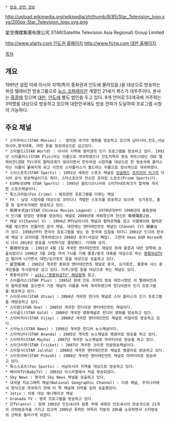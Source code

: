  * [[방송 관련 정보]]

http://upload.wikimedia.org/wikipedia/zh/thumb/8/85/Star_Television_logo.svg/200px-Star_Television_logo.svg.png

星空傳媒集團有限公司
STAR(Satellite Television Asia Regional) Group Limited

[[http://www.startv.com 인도권 홈페이지]]
[[http://www.fictw.com 대만 홈페이지]]

[[목차]]

== 개요 ==
1991년 설립 이래 아시아 지역(특히 중화권과 인도에 몰려있음.)을 대상으로 방송하는 위성 텔레비전 방송그룹으로 [[뉴스 코퍼레이션]] 계열인 21세기 폭스가 대주주이다.
본사는 [[홍콩]]에 있으며 [[대만]], [[인도]]에 별도 법인을 두고 있다.
9개 언어로 53개국에 거주하는 3억명을 대상으로 방송하고 있으며 대한민국에도 방송 전파가 도달하여 프로그램 시청이 가능하다.

== 주요 채널 ==
 * 스타무비스(STAR Movies) :  영어권 국가의 영화를 방송하고 있으며 남아시아,인도,서남아시아,중국대륙, 대만 등을 방송대상으로 삼고있다.
 * 스타월드(STAR World) : 아시아 지역에 영미권의 인기 프로그램을 방송하고 있다. 1992년 스타플러스(STAR Plus)라는 이름으로 개국하였으나 인도지역의 방송 파트너였던 ZEE 텔레비전(ZEE TV)과의 협력관계가 끊어지면서 힌두어권 시청자를 대상으로 한 방송국에 플러스라는 이름이 붙여지게 되고 이전의 스타플러스가 월드라는 이름으로 정식적으로 개국하였다.
 * 스타스포츠(STAR Sports) : 1991년 세워진 스포츠 채널로 [[잉글랜드]] [[프리미어 리그]]의 아시아 공식 방송채널이기도 하다. 스타스포츠의 전신은 프라임 스포츠(Prime Sports)다. 
 * ESPN(ESPN STAR Sports) : 1995년 월트디즈니사와 스타TV네트워크가 합작해 개국한 스포츠채널이다.
 * 폭스크라임(Fox Crime) : 범죄관련 프로그램을 다루는 채널
 * FX : 남성 시청자를 대상으로 코미디나 격렬한 스포츠를 방송하고 있으며  싱가포르, 홍콩 등 일부국가에만 방송되고 있다.
 * 衛視卡式台(STAR Chinese Movies Legend) : 1970년대부터 1990년대 중화권에서 인기를 얻었던 영화를 방송하는 채널로 2008년에 세워졌으며 전신은 衛視電影2台.
 * 채널 V(Channel V) : 1994년 MTV남아시아 채널과 협력관계를 끊고 지엠에이와 협력관계를 맺으면서 만들어진 음악 채널, 대만에는 엔터테인먼트 채널인 Channel [V] 娛樂台가 있다. 1998년부터 한국어 프로그램을 넣는 등 한국에 입질을 하더니 2001년 드디어 한국에 채널 V 코리아를 개국하였으나 2008년 휴국(사실상 폐업). 그런데 Vmax E&M Korea에서 다시 2014년 방송을 시작하기로 결정했다. 기대해 보자.
 * 衛視中文台 : 1991년 4월 1일 개국한 엔터테인먼트 채널로 원래 홍콩과 대만 양쪽에 송출되었으나 1996년 3월 20일 저녁 7시를 기해 홍콩/중국 대륙을 대상으로 하는 [[봉황위성TV]]가 떨어져 나가면서 대만/싱가포르 등을 대상으로 송출하고 있다.
 * 星空衛視 : 2002년 개국한 중화권 엔터테인먼트 채널로 중국, 싱가포르, 홍콩에 사는 중국인들을 주시청자로 삼고 있다. 미주/유럽 등을 대상으로 하는 채널도 있다.
 * 봉황위성TV : [[wiki:"봉황위성TV" 해당항목]] 참고.
 * 스타플러스(STAR Plus) : 1995년 원래 인도 지역의 방송 파트너였던 지 텔레비전과의 협력관계를 끊으면서 기존 채널의 이름을 바꿔 개국하였으며 힌디어권의 인기 프로그램을 방송하고 있다.
 * 스타웃사브(STAR Utsav) : 2004년 개국한 힌디어 채널로 스타 플러스의 인기 프로그램을 재방송하고 있다.
 * 스타원(STAR One) : 2005년 개국한 힌디어권 엔터테인먼트 채널이다.
 * 스타골드(STAR Gold) : 2000년 개국한 영화채널로 힌디어 영화를 방송하고 있다.
 * 스타비자이(STAR Vijay) : 2000년 개국한 엔터테인먼트 채널로 타밀어로 방송하고 있다.
 * 스타뉴스(STAR News) : 1998년 개국한 힌디어 뉴스채널이다.
 * 스타아난다(STAR Ananda) : 2005년 개국한 뉴스채널로 벵골어로 방송을 하고 있다.
 * 스타마쟈(STAR Majha) : 2007년 개국한 뉴스채널로 마라티어로 방송을 하고 있다.
 * 스타크리켓(STAR Cricket) : 2007년 개국한 크리켓 전문방송채널이다.
 * 스타잘샤(STAR Jalsha) : 2008년 개국한 엔터테인먼트 채널로 벵골어로 방송하고 있다.
 * 스타프라바(STAR Pravah) : 2008년 개국한 엔터테인먼트 채널로 마라티어로 방송하고 있다.
 * 폭스스포츠(Fox Sports) : 서남아시아 지역을 대상으로 방송하고 있다.
 * 베이비TV(BabyTV) : 2003년 이스라엘에서 처음 방송되었다.
 * Sky News : 영국의 Sky News 채널을 송출하고 있다.
 * 내셔널 지오그래픽 채널(National Geographic Channel) : 다큐 채널, 우리나라에서 정식으로 개국하기 전에 이 쪽 채널에 자막을 입혀 송출했었다.
 * Jetix : 아동 대상 애니메이션 채널
 * Granada TV : 영국 프로그램을 방송하고 있다. 
 * 안TV(antv) : 원래 1993년 인도네시아 람풍 주에 세워진 인도네시아 방송국으로 21개의 산하방송국을 가지고 있으며 2005년 루퍼트 머독이 지분의 20%를 소유하면서 스타방송의 산하로 들어가게 되었다.
